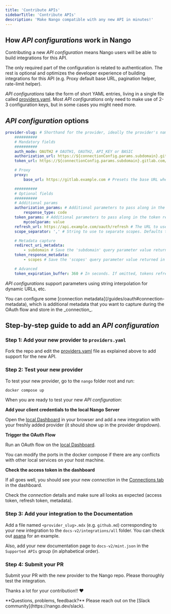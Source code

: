 ```yaml
---
title: 'Contribute APIs'
sidebarTitle: 'Contribute APIs'
description: 'Make Nango compatible with any new API in minutes!'
---
```


## How _API configurations_ work in Nango

Contributing a new _API configuration_ means Nango users will be able to build integrations for this API.

The only required part of the configuration is related to authentication. The rest is optional and optimizes the developer experience of building integrations for this API (e.g. Proxy default base URL, pagination helper, rate-limit helper).

_API configurations_ take the form of short YAML entries, living in a single file called [providers.yaml](https://nango.dev/providers.yaml). Most _API configurations_ only need to make use of 2-3 configuration keys, but in some cases you might need more.

## _API configuration_ options

```yaml
provider-slug: # Shorthand for the provider, ideally the provider's name. Must be unique. Kebab case.
    ##########
    # Mandatory fields
    ##########
    auth_mode: OAUTH2 # OAUTH1, OAUTH2, API_KEY or BASIC
    authorization_url: https://${connectionConfig.params.subdomain}.gitlab.com/oauth/authorize # (OAuth) The URL of the authorization page for the OAuth service (supports string interpolation)
    token_url: https://${connectionConfig.params.subdomain}.gitlab.com/oauth/token # (OAuth 2) The URL for the token request (supports string interpolation)

    # Proxy
    proxy:
        base_url: https://gitlab.example.com # Presets the base URL when using the Proxy (supports string interpolation, e.g. Salesforce).

    ##########
    # Optional fields
    ##########
    # Additional params
    authorization_params: # Additional parameters to pass along in the authorization step
        response_type: code
    token_params: # Additional parameters to pass along in the token request
        mycoolparam: value
    refresh_url: https://api.example.com/oauth/refresh # The URL to use for refreshing the access token (only if different from token_url)
    scope_separator: ',' # String to use to separate scopes. Defaults to ' ' (1 space) if not provided

    # Metadata capture
    redirect_uri_metadata:
        - subdomain # Save the 'subdomain' query parameter value returned in the Redirect URI (Connection Metadata)
    token_response_metadata:
        - scopes # Save the 'scopes' query parameter value returned in the token response (Connection Metadata)

    # Advanced
    token_expiration_buffer: 360 # In seconds. If omitted, tokens refresh if fetched within 15mins of expiration. This field overrides this buffer (e.g. for APIs with very-short-lived tokens).
```

<Note>_API configurations_ support parameters using string interpolation for dynamic URLs, etc.</Note>

<Note>
    You can configure some [connection metadata](/guides/oauth#connection-metadata), which is additional metadata that you want to capture during the OAuth flow and store in the _connection_.
</Note>

## Step-by-step guide to add an _API configuration_

### Step 1: Add your new provider to `providers.yaml`

Fork the repo and edit the [providers.yaml](https://nango.dev/providers.yaml) file as explained
above to add support for the new API.

### Step 2: Test your new provider

To test your new provider, go to the `nango` folder root and run:

```bash
docker compose up
```

When you are ready to test your new _API configuration_:

**Add your client credentials to the local Nango Server**

Open the [local Dashboard](http://localhost:3003) in your browser and add a new
integration with your freshly added provider (it should show up in the provider
dropdown).

**Trigger the OAuth Flow**

Run an OAuth flow on the
[local Dashboard](http://localhost:3003/connection/create).

You can modify the ports in the docker compose if there are any conflicts with
other local services on your host machine.

**Check the access token in the dashboard**

If all goes well, you should see your new _connection_ in the
[Connections tab](http://localhost:3003/connections) in the dashboard.

Check the _connection_ details and make sure all looks as expected (access token,
refresh token, metadata).

### Step 3: Add your integration to the Documentation

Add a file named `<provider_slug>.mdx` (e.g. `github.md`) corresponding to your
new integration to the `docs-v2/integrations/all` folder. You can check out
[asana](/integrations/all/asana) for an example.

Also, add your new documentation page to `docs-v2/mint.json` in the `Supported APIs` group (in alphabetical order).

### Step 4: Submit your PR

Submit your PR with the new provider to the Nango repo. Please thoroughly test
the integration.

Thanks a lot for your contribution!! ❤️

<Info>
**Questions, problems, feedback?** Please reach out on the [Slack community](https://nango.dev/slack).
</Info>
